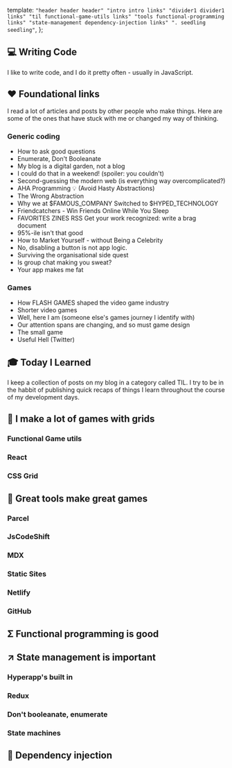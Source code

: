   template: `
    "header header header"
    "intro intro links"
    "divider1 divider1 links"
    "til functional-game-utils links"
    "tools functional-programming links"
    "state-management dependency-injection links"
    ". seedling seedling"
`,
};

<Section area="intro" color="lavender">


## <Icon>💻</Icon> Writing Code

I like to write code, and I do it pretty often - usually in JavaScript.

</Section>


<Section area="links" color="lightcoral">


## <Icon>❤️</Icon> Foundational links

I read a lot of articles and posts by other people who make things. Here are some of the ones that have stuck with me or changed my way of thinking.

### Generic coding

- <Link to="https://jvns.ca/blog/good-questions/">
    How to ask good questions
  </Link>

- <Link to="https://kyleshevlin.com/enumerate-dont-booleanate">
    Enumerate, Don't Booleanate
  </Link>

- <Link to="https://joelhooks.com/digital-garden">
    My blog is a digital garden, not a blog
  </Link>

- <Link to="https://danluu.com/sounds-easy/">
    I could do that in a weekend! (spoiler: you couldn't)
  </Link>

- <Link to="https://macwright.com/2020/05/10/spa-fatigue.html">
    Second-guessing the modern web (is everything way overcomplicated?)
  </Link>

- <Link to="https://kentcdodds.com/blog/aha-programming">
    AHA Programming 💡 (Avoid Hasty Abstractions)
  </Link>

- <Link to="https://sandimetz.com/blog/2016/1/20/the-wrong-abstraction">
    The Wrong Abstraction
  </Link>
- <Link to="https://saagarjha.com/blog/2020/05/10/why-we-at-famous-company-switched-to-hyped-technology/">
    Why we at $FAMOUS_COMPANY Switched to $HYPED_TECHNOLOGY
  </Link>
- <Link to="https://www.swyx.io/writing/friendcatchers/">
    Friendcatchers - Win Friends Online While You Sleep
  </Link>
- <Link to="https://jvns.ca/blog/brag-documents/">
    FAVORITES ZINES RSS Get your work recognized: write a brag document
  </Link>
- <Link to="https://danluu.com/p95-skill/">95%-ile isn't that good</Link>
- <Link to="https://www.swyx.io/writing/marketing-yourself/">
    How to Market Yourself - without Being a Celebrity
  </Link>
- <Link to="https://dev.to/davidkpiano/no-disabling-a-button-is-not-app-logic-598i">
    No, disabling a button is not app logic.
  </Link>
- <Link to="https://noidea.dog/blog/surviving-the-organisational-side-quest">
    Surviving the organisational side quest
  </Link>
- <Link to="https://m.signalvnoise.com/is-group-chat-making-you-sweat/">
    Is group chat making you sweat?
  </Link>
- <Link to="http://seriouspony.com/blog/2013/7/24/your-app-makes-me-fat">
    Your app makes me fat
  </Link>

### Games

- <Link to="http://www.flashgamehistory.com/">
    How FLASH GAMES shaped the video game industry
  </Link>

- <Link to="http://stuffedwomb.at/shorter_games">Shorter video games</Link>
- <Link to="https://www.whymog.net/blog/2020/6/23/well-here-i-am">
    Well, here I am (someone else's games journey I identify with)
  </Link>
- <Link to="https://www.polygon.com/2019/12/17/20928761/game-design-subscriptions-attention">
    Our attention spans are changing, and so must game design
  </Link>
- <Link to="http://stuffedwomb.at/the_small_game.html">The small game</Link>
- <Link to="http://stuffedwomb.at/useful_hell">Useful Hell (Twitter)</Link>

</Section>


<Section area="divider1" color="skyblue"></Section>

<Section area="til" color="lightgreen">


## <Icon>🎓</Icon> Today I Learned

I keep a collection of posts on my blog in a category called TIL. I try to be in the habbit of publishing quick recaps of things I learn throughout the course of my development days.

</Section>


<Section area="functional-game-utils" color="#fbf180">


## <Icon>🔲</Icon> I make a lot of games with grids

### Functional Game utils

### React

### CSS Grid

</Section>


<Section area="tools" color="#fbf180">


## <Icon>🔧</Icon> Great tools make great games

### Parcel

### JsCodeShift

### MDX

### Static Sites

### Netlify

### GitHub

</Section>


<Section area="functional-programming" color="lightgreen">


## <Icon>Σ</Icon> Functional programming is good

</Section>


<Section area="state-management" color="lavender">


## <Icon>↗️</Icon> State management is important

### Hyperapp's built in

### Redux

### Don't booleanate, enumerate

### State machines

</Section>


<Section area="dependency-injection" color="lightskyblue">


## <Icon>💉</Icon> Dependency injection

</Section>


<Section area="seedling" color="white">


<Center>
  <Growing />
</Center>

</Section>


